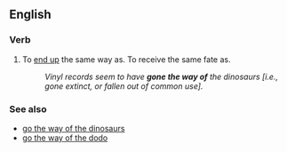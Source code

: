 ==English==

===Verb===
{{en-verb|inf=to [[go]] [[the]] [[way]] [[of]]|goes the way of|going the way of|went the way of|gone the way of}}

# To [[end up]] the same way as.  To receive the same fate as.
#: ''Vinyl records seem to have '''gone the way of''' the dinosaurs [i.e., gone extinct, or fallen out of common use].''

===See also===
*[[go the way of the dinosaurs]]
*[[go the way of the dodo]]